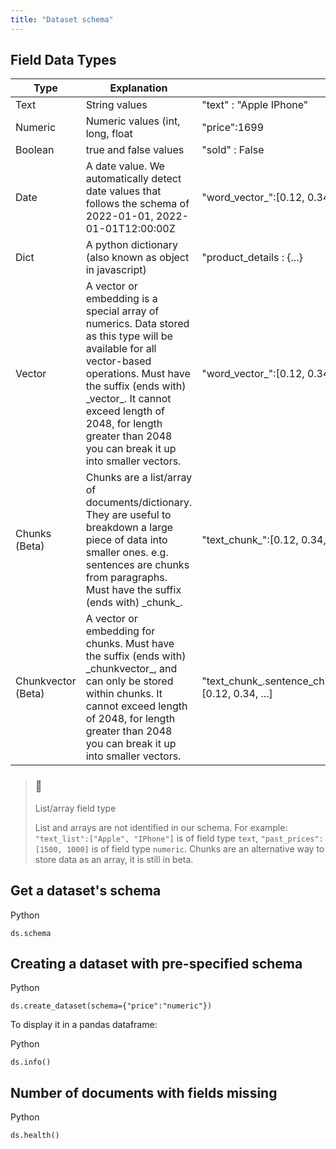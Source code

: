 ```yaml
---
title: "Dataset schema"
---
```


## Field Data Types

| **Type**           | **Explanation**                                                                                                                                                                                                                                                                        |                                                             |
| ------------------ | -------------------------------------------------------------------------------------------------------------------------------------------------------------------------------------------------------------------------------------------------------------------------------------- | ----------------------------------------------------------- |
| Text               | String values                                                                                                                                                                                                                                                                          | "text" : "Apple IPhone"                                     |
| Numeric            | Numeric values (int, long, float                                                                                                                                                                                                                                                       | "price":1699                                                |
| Boolean            | true and false values                                                                                                                                                                                                                                                                  | "sold" : False                                              |
| Date               | A date value. We automatically detect date values that follows the schema of 2022-01-01, 2022-01-01T12:00:00Z                                                                                                                                                                          | "word\_vector\_":\[0.12, 0.34, ...\]                        |
| Dict               | A python dictionary (also known as object in javascript)                                                                                                                                                                                                                               | "product\_details : {...}                                   |
| Vector             | A vector or embedding is a special array of numerics. Data stored as this type will be available for all vector-based operations. Must have the suffix (ends with) \_vector\_. It cannot exceed length of 2048, for length greater than 2048 you can break it up into smaller vectors. | "word\_vector\_":\[0.12, 0.34, ...\]                        |
| Chunks (Beta)      | Chunks are a list/array of documents/dictionary. They are useful to breakdown a large piece of data into smaller ones. e.g. sentences are chunks from paragraphs. Must have the suffix (ends with) \_chunk\_.                                                                          | "text\_chunk\_":\[0.12, 0.34, ...\]                         |
| Chunkvector (Beta) | A vector or embedding for chunks. Must have the suffix (ends with) \_chunkvector\_, and can only be stored within chunks. It cannot exceed length of 2048, for length greater than 2048 you can break it up into smaller vectors.                                                      | "text\_chunk\_.sentence\_chunkvector\_":\[0.12, 0.34, ...\] |

> ### 🚧
> 
> List/array field type
> 
> List and arrays are not identified in our schema. For example: `"text_list":["Apple", "IPhone"]` is of field type `text`, `"past_prices": [1500, 1000]` is of field type `numeric`. Chunks are an alternative way to store data as an array, it is still in beta.

## Get a dataset's schema

Python

`ds.schema
`

## Creating a dataset with pre-specified schema

Python

`ds.create_dataset(schema={"price":"numeric"})
`

To display it in a pandas dataframe:

Python

`ds.info()
`

## Number of documents with fields missing

Python

`ds.health()
`
